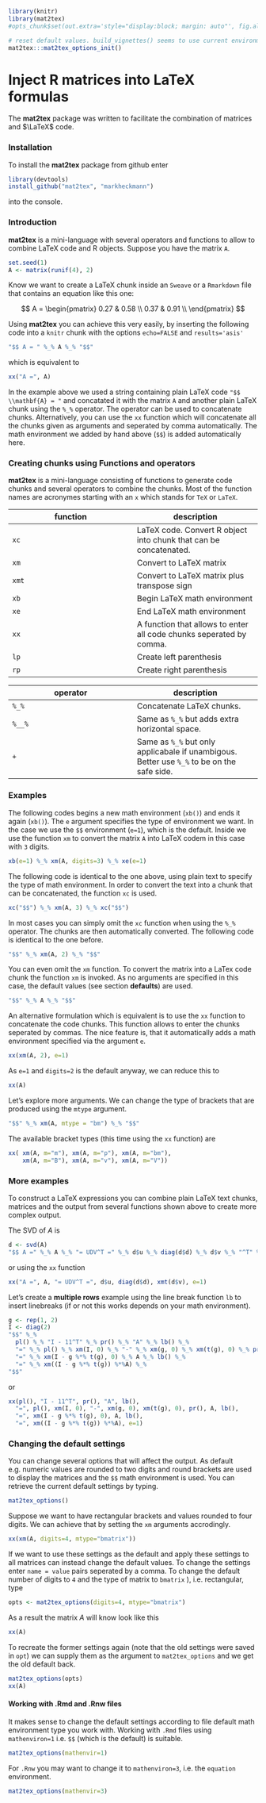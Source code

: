 <!--
%\VignetteEngine{knitr::rmarkdown}
%\VignetteIndexEntry{Inject R matrices into LaTeX formulas}
-->

```r
library(knitr)
library(mat2tex)
#opts_chunk$set(out.extra='style="display:block; margin: auto"', fig.align="center")
```

```r
# reset default values. build_vignettes() seems to use current environment
mat2tex:::mat2tex_options_init()
```


Inject R matrices into LaTeX formulas
=======================================

The **mat2tex** package was written to facilitate the combination of matrices and $\LaTeX$ code.

### Installation

To install the **mat2tex** package from github enter

```r
library(devtools)
install_github("mat2tex", "markheckmann")
```

into the console.

### Introduction

**mat2tex** is a mini-language with several operators and functions to allow to combine LaTeX code and R objects. Suppose you have the matrix `A`.

```r
set.seed(1)
A <- matrix(runif(4), 2)
```

Know we want to create a LaTeX chunk inside an `Sweave` or a `Rmarkdown` file that contains an equation like this one:

$$ 
A =  
\begin{pmatrix}
 0.27 & 0.58 \\ 
 0.37 & 0.91 \\ 
\end{pmatrix}
$$

Using **mat2tex** you can achieve this very easily, by inserting the following code into a `knitr` chunk with the options `echo=FALSE` and `results='asis'`

```r
"$$ A = " %_% A %_% "$$"
```

which is equivalent to

```r
xx("A =", A)
```


In the example above we used a string containing plain LaTeX code `"$$ \\mathbf{A} = "` and concatated it with the matrix `A` and another plain LaTeX chunk using the `%_%` operator. The operator can be used to concatenate chunks. Alternatively, you can use the `xx` function which will concatenate all the chunks given as arguments and seperated by comma automatically. The math environment we added by hand above (`$$`) is added automatically here.


### Creating chunks using Functions and operators

**mat2tex** is a mini-language consisting of functions to generate code chunks and several operators to combine the chunks. Most of the function names are acronymes starting with an `x` which stands for `TeX` or `LaTeX`.

function  | description
------------- | -------------
`xc`    | LaTeX code. Convert R object into chunk that can be concatenated.
`xm`    | Convert to LaTeX matrix
`xmt`   | Convert to LaTeX matrix plus transpose sign
`xb`    | Begin LaTeX math environment
`xe`    | End LaTeX math environment
`xx`    | A function that allows to enter all code chunks seperated by comma.
`lp`    | Create left parenthesis
`rp`    | Create right parenthesis


operator  | description
------------- | -------------
`%_%`   | Concatenate LaTeX chunks.
`%__%`  | Same as `%_%` but adds extra horizontal space.
`+`     | Same as `%_%` but only applicabale if unambigous. Better use `%_%` to be on the safe side.

### Examples

The following codes begins a new math environment (`xb()`) and ends it again (`xb()`).
The `e` argument specifies the type of environment we want. In the case we use the `$$` environment (`e=1`), which is the default. Inside we use the function `xm` to convert the matrix `A` into LaTeX codem in this case with `3` digits.

```r
xb(e=1) %_% xm(A, digits=3) %_% xe(e=1)
```

The following code is identical to the one above, using plain text to specify the type of math environment. In order to convert the text into a chunk that can be concatenated, the function `xc` is used.

```r
xc("$$") %_% xm(A, 3) %_% xc("$$")
```

In most cases you can simply omit the `xc` function when using the `%_%` operator. The chunks are then automatically converted. The following code is identical to the one before.

```r
"$$" %_% xm(A, 2) %_% "$$"
```

You can even omit the `xm` function. To convert the matrix into a LaTex code chunk the function `xm` is invoked. As no arguments are specified in this case, the default values (see section **defaults**) are used. 

```r
"$$" %_% A %_% "$$"
```

An alternative formulation which is equivalent is to use the `xx` function to concatenate the code chunks. This function allows to enter the chunks seperated by commas. The nice feature is, that it automatically adds a math environment specified via the argument `e`.

```r
xx(xm(A, 2), e=1)
```

As `e=1` and `digits=2` is the default anyway, we can reduce this to

```r
xx(A)
```


Let's explore more arguments. We can change the type of brackets that are produced using the `mtype` argument.

```r
"$$" %_% xm(A, mtype = "bm") %_% "$$"
```

The available bracket types (this time using the `xx` function) are

```r
xx( xm(A, m="m"), xm(A, m="p"), xm(A, m="bm"), 
    xm(A, m="B"), xm(A, m="v"), xm(A, m="V"))   
```


### More examples

To construct a LaTeX expressions you can combine plain LaTeX text chunks, matrices and the output from several functions shown above to create more complex output. 

The SVD of $A$ is

```r
d <- svd(A)
"$$ A =" %_% A %_% "= UDV^T =" %_% d$u %_% diag(d$d) %_% d$v %_% "^T" %_% "$$"
```
    
or using the `xx` function

```r
xx("A =", A, "= UDV^T =", d$u, diag(d$d), xmt(d$v), e=1)
```

Let's create a **multiple rows** example using the line break function `lb` to insert linebreaks (if or not this works depends on your math environment).

```r
g <- rep(1, 2)
I <- diag(2)
"$$" %_% 
  pl() %_% "I - 11^T" %_% pr() %_% "A" %_% lb() %_%
  "=" %_% pl() %_% xm(I, 0) %_% "-" %_% xm(g, 0) %_% xm(t(g), 0) %_% pr() %_% A %_% lb() %_% 
  "=" %_% xm(I - g %*% t(g), 0) %_% A %_% lb() %_% 
  "=" %_% xm((I - g %*% t(g)) %*%A) %_% 
"$$" 
```

or

```r
xx(pl(), "I - 11^T", pr(), "A", lb(),
  "=", pl(), xm(I, 0), "-", xm(g, 0), xm(t(g), 0), pr(), A, lb(), 
  "=", xm(I - g %*% t(g), 0), A, lb(),
  "=", xm((I - g %*% t(g)) %*%A), e=1)
```


### Changing the default settings

You can change several options that will affect the output.
As default e.g. numeric values are rounded to two digits and round brackets 
are used to display the matrices and the `$$` math environment is used. 
You can retrieve the current default settings by typing.

```r
mat2tex_options()
```

Suppose we want to have rectangular brackets and values rounded to four digits.
We can achieve that by setting the `xm` arguments accrodingly.

```r
xx(xm(A, digits=4, mtype="bmatrix"))
```

If we want to use these settings as the default and apply these settings to all matrices can instead change the default values. To change the settings enter `name = value` pairs seperated by a comma. To change the default number of digits to `4` and the type of matrix to `bmatrix` ), i.e. rectangular, type  

```r
opts <- mat2tex_options(digits=4, mtype="bmatrix")
```

As a result the matrix $A$ will know look like this

```r
xx(A)
```

To recreate the former settings again (note that the old settings were saved in `opt`) we can supply them as the argument to `mat2tex_options` and we get the old default back.

```r
mat2tex_options(opts)
xx(A)
```


#### Working with **.Rmd** and **.Rnw** files

It makes sense to change the default settings according to 
file default math environment type you work with.
Working with `.Rmd` files using `mathenviron=1` i.e. `$$` (which is the default) 
is suitable. 

```r
mat2tex_options(mathenvir=1)
```

For `.Rnw` you may want to change it to `mathenviron=3`, i.e. the `equation` environment.

```r
mat2tex_options(mathenvir=3)
```




 

